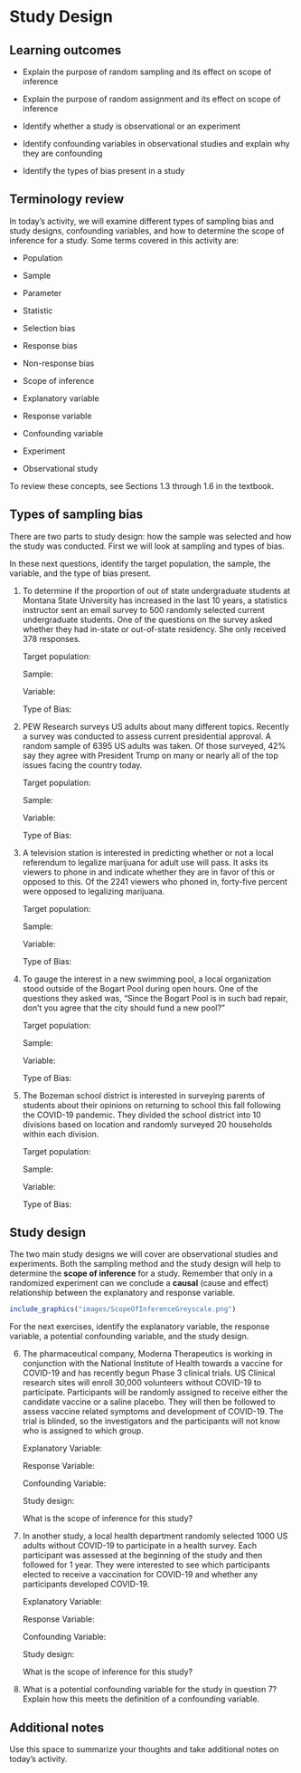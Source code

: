 # Study Design


## Learning outcomes

* Explain the purpose of random sampling and its effect on scope of inference

* Explain the purpose of random assignment and its effect on scope of inference

* Identify whether a study is observational or an experiment

* Identify confounding variables in observational studies and explain why they are confounding

* Identify the types of bias present in a study

## Terminology review

In today's activity, we will examine different types of sampling bias and study designs, confounding variables, and how to determine the scope of inference for a study. Some terms covered in this activity are:

* Population

* Sample

* Parameter
    
* Statistic

* Selection bias

* Response bias

* Non-response bias

* Scope of inference

* Explanatory variable

* Response variable

* Confounding variable

* Experiment

* Observational study

To review these concepts, see Sections 1.3 through 1.6 in the textbook.  

\newpage

## Types of sampling bias

There are two parts to study design: how the sample was selected and how the study was conducted.  First we will look at sampling and types of bias.

In these next questions, identify the target population, the sample, the variable, and the type of bias present.

1. To determine if the proportion of out of state undergraduate students at Montana State University has increased in the last 10 years, a statistics instructor sent an email survey to 500 randomly selected current undergraduate students.  One of the questions on the survey asked whether they had in-state or out-of-state residency.  She only received 378 responses.
\vspace{0.25in}

    Target population: 
\vspace{0.3in}

    Sample:
\vspace{0.3in}

    Variable:
\vspace{0.3in}

    Type of Bias:
\vspace{0.3in}

2.  PEW Research surveys US adults about many different topics.  Recently a survey was conducted to assess current presidential approval.  A random sample of 6395 US adults was taken.  Of those surveyed, 42% say they agree with President Trump on many or nearly all of the top issues facing the country today.
\vspace{0.25in}

    Target population: 
\vspace{0.3in}

    Sample:
\vspace{0.3in}

    Variable:
\vspace{0.3in}

    Type of Bias:
\vspace{0.3in}

\newpage

3. A television station is interested in predicting whether or not a local referendum to legalize marijuana for adult use will pass. It asks its viewers to phone in and indicate whether they are in favor of this or opposed to this. Of the 2241 viewers who phoned in, forty-five percent were opposed to legalizing marijuana.
\vspace{0.1in}

    Target population: 
\vspace{0.3in}

    Sample:
\vspace{0.3in}

    Variable:
\vspace{0.3in}

    Type of Bias:
\vspace{0.3in}

4. To gauge the interest in a new swimming pool, a local organization stood outside of the Bogart Pool during open hours.  One of the questions they asked was, "Since the Bogart Pool is in such bad repair, don't you agree that the city should fund a new pool?"  
\vspace{0.1in}

    Target population: 
\vspace{0.3in}

    Sample:
\vspace{0.3in}

    Variable:
\vspace{0.3in}

    Type of Bias:
\vspace{0.3in}

5. The Bozeman school district is interested in surveying parents of students about their opinions on returning to school this fall following the COVID-19 pandemic.  They divided the school district into 10 divisions based on location and randomly surveyed 20 households within each division.
\vspace{0.1in}

    Target population: 
\vspace{0.3in}

    Sample:
\vspace{0.3in}

    Variable:
\vspace{0.3in}

    Type of Bias:
\vspace{0.3in}

\newpage

## Study design
The two main study designs we will cover are observational studies and experiments.  Both the sampling method and the study design will help to determine the **scope of inference** for a study.  Remember that only in a randomized experiment can we conclude a **causal** (cause and effect) relationship between the explanatory and response variable.

```r
include_graphics("images/ScopeOfInferenceGreyscale.png")
```

For the next exercises, identify the explanatory variable, the response variable, a potential confounding variable, and the study design.

6. The pharmaceutical company, Moderna Therapeutics is working in conjunction with the National Institute of Health towards a vaccine for COVID-19 and has recently begun Phase 3 clinical trials.  US Clinical research sites will enroll 30,000 volunteers without COVID-19 to participate. Participants will be randomly assigned to receive either the candidate vaccine or a saline placebo.  They will then be followed to assess vaccine related symptoms and development of COVID-19. The trial is blinded, so the investigators and the participants will not know who is assigned to which group.
\vspace{0.25in}
    
    Explanatory Variable:
\vspace{0.25in}

    Response Variable:
\vspace{0.25in}

    Confounding Variable:
\vspace{0.25in}

    Study design:
\vspace{0.25in}

    What is the scope of inference for this study?
\vspace{0.5in}

7. In another study, a local health department randomly selected 1000 US adults without COVID-19 to participate in a health survey.  Each participant was assessed at the beginning of the study and then followed for 1 year.  They were interested to see which participants elected to receive a vaccination for COVID-19 and whether any participants developed COVID-19.
\vspace{0.25in}
    
    Explanatory Variable:
\vspace{0.25in}

    Response Variable:
\vspace{0.25in}

    Confounding Variable:
\vspace{0.25in}

    Study design:
\vspace{0.25in}

    What is the scope of inference for this study?
\vspace{0.5in}

8. What is a potential confounding variable for the study in question 7?  Explain how this meets the definition of a confounding variable.
\vspace{1in}

## Additional notes

Use this space to summarize your thoughts and take additional notes on today's activity.
